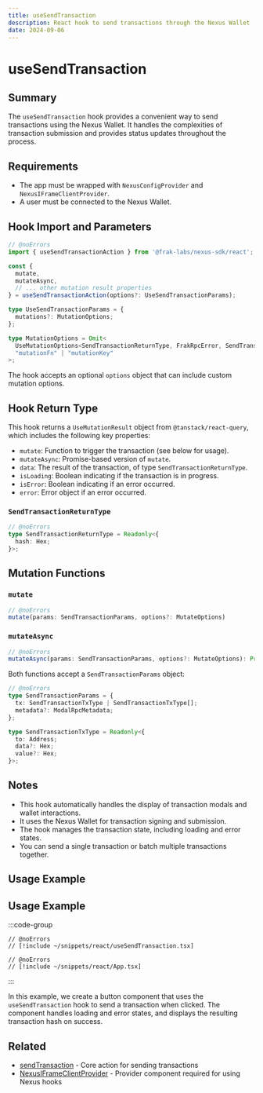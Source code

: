 ```yaml
---
title: useSendTransaction
description: React hook to send transactions through the Nexus Wallet
date: 2024-09-06
---
```


# useSendTransaction

## Summary
The `useSendTransaction` hook provides a convenient way to send transactions using the Nexus Wallet. It handles the complexities of transaction submission and provides status updates throughout the process.

## Requirements
- The app must be wrapped with `NexusConfigProvider` and `NexusIFrameClientProvider`.
- A user must be connected to the Nexus Wallet.

## Hook Import and Parameters

```ts twoslash
// @noErrors
import { useSendTransactionAction } from '@frak-labs/nexus-sdk/react';

const {
  mutate,
  mutateAsync,
  // ... other mutation result properties
} = useSendTransactionAction(options?: UseSendTransactionParams);

type UseSendTransactionParams = {
  mutations?: MutationOptions;
};

type MutationOptions = Omit<
  UseMutationOptions<SendTransactionReturnType, FrakRpcError, SendTransactionParams>,
  "mutationFn" | "mutationKey"
>;
```

The hook accepts an optional `options` object that can include custom mutation options.

## Hook Return Type
This hook returns a `UseMutationResult` object from `@tanstack/react-query`, which includes the following key properties:

- `mutate`: Function to trigger the transaction (see below for usage).
- `mutateAsync`: Promise-based version of `mutate`.
- `data`: The result of the transaction, of type `SendTransactionReturnType`.
- `isLoading`: Boolean indicating if the transaction is in progress.
- `isError`: Boolean indicating if an error occurred.
- `error`: Error object if an error occurred.

### `SendTransactionReturnType`

```ts twoslash
// @noErrors
type SendTransactionReturnType = Readonly<{
  hash: Hex;
}>;
```

## Mutation Functions

### `mutate`

```ts twoslash
// @noErrors
mutate(params: SendTransactionParams, options?: MutateOptions)
```

### `mutateAsync`

```ts twoslash
// @noErrors
mutateAsync(params: SendTransactionParams, options?: MutateOptions): Promise<SendTransactionReturnType>
```

Both functions accept a `SendTransactionParams` object:

```ts twoslash
// @noErrors
type SendTransactionParams = {
  tx: SendTransactionTxType | SendTransactionTxType[];
  metadata?: ModalRpcMetadata;
};

type SendTransactionTxType = Readonly<{
  to: Address;
  data?: Hex;
  value?: Hex;
}>;
```

## Notes
- This hook automatically handles the display of transaction modals and wallet interactions.
- It uses the Nexus Wallet for transaction signing and submission.
- The hook manages the transaction state, including loading and error states.
- You can send a single transaction or batch multiple transactions together.

## Usage Example

## Usage Example

:::code-group
```tsx twoslash [SendTransactionButton.tsx]
// @noErrors
// [!include ~/snippets/react/useSendTransaction.tsx]
```
```tsx twoslash [Appp.tsx]
// @noErrors
// [!include ~/snippets/react/App.tsx]
```
:::

In this example, we create a button component that uses the `useSendTransaction` hook to send a transaction when clicked. The component handles loading and error states, and displays the resulting transaction hash on success.

## Related
- [sendTransaction](/wallet-sdk/api/actions/sendTransaction) - Core action for sending transactions
- [NexusIFrameClientProvider](/wallet-sdk/api/react/NexusIFrameClientProvider) - Provider component required for using Nexus hooks

